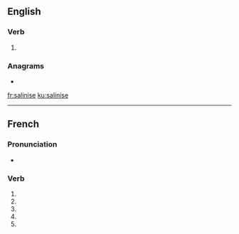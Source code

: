 ==English==

===Verb===
{{en-verb|salinises|salinising|salinised|salinised}}

# {{standard spelling of|from=non-Oxford British spelling|salinize|lang=en}}

===Anagrams===
* {{l|en|Silesian}}

[[fr:salinise]]
[[ku:salinise]]

----
{{also|salinisé}}
==French==

===Pronunciation===
* {{homophones|salinisent|salinises|lang=fr}}

===Verb===
{{fr-verb form}}

# {{conjugation of|saliniser||1|s|pres|ind|lang=fr}}
# {{conjugation of|saliniser||3|s|pres|ind|lang=fr}}
# {{conjugation of|saliniser||1|s|pres|sub|lang=fr}}
# {{conjugation of|saliniser||3|s|pres|sub|lang=fr}}
# {{conjugation of|saliniser||2|s|imp|lang=fr}}

{{rfc-auto}}